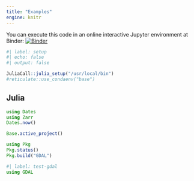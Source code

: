 ```yaml
---
title: "Examples"
engine: knitr
---
```


::: {.callout-note}
You can execute this code in an online interactive Jupyter environment at Binder: [![Binder](https://mybinder.org/badge_logo.svg)](https://mybinder.org/v2/gh/danlooo/vitepress-quarto-docker/HEAD)
:::


```r
#| label: setup
#| echo: false
#| output: false

JuliaCall::julia_setup("/usr/local/bin")
#reticulate::use_condaenv("base")
```

## Julia

```julia
using Dates
using Zarr
Dates.now()
```

```julia
Base.active_project()
```

```julia
using Pkg
Pkg.status()
Pkg.build("GDAL")
```

```julia
#| label: test-gdal
using GDAL
```